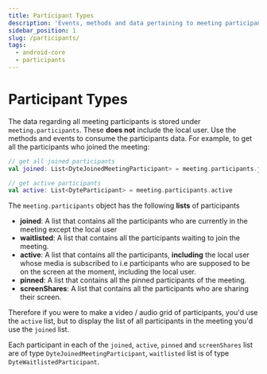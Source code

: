 ```yaml
---
title: Participant Types
description: 'Events, methods and data pertaining to meeting participants.'
sidebar_position: 1
slug: /participants/
tags:
  - android-core
  - participants
---
```


# Participant Types

The data regarding all meeting participants is stored under `meeting.participants`. These **does not** include the local user. Use the methods and events to consume the participants data. For example, to get all the participants who joined the meeting:

```kotlin
// get all joined participants
val joined: List<DyteJoinedMeetingParticipant> = meeting.participants.joined

// get active participants
val active: List<DyteParticipant> = meeting.participants.active
```

The `meeting.participants` object has the following **lists** of participants

- **joined**: A list that contains all the participants who are currently in the meeting
  except the local user
- **waitlisted**: A list that contains all the participants waiting to join the
  meeting.
- **active**: A list that contains all the participants, **including** the local user whose media is subscribed to i.e participants who are supposed to be on the screen at the moment, including the local user.
- **pinned**: A list that contains all the pinned participants of the meeting.
- **screenShares**: A list that contains all the participants who are sharing their screen.

Therefore if you were to make a video / audio grid of participants, you'd use the `active` list, but to display the list of all participants in the meeting you'd use the `joined` list.

Each participant in each of the `joined`, `active`, `pinned` and `screenShares` list are of type `DyteJoinedMeetingParticipant`, `waitlisted` list is of type `DyteWaitlistedParticipant`.

<head>
  <title>Android Core Participants</title>
</head>
